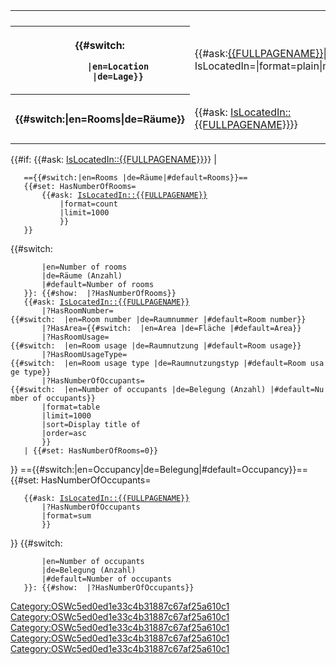 <table class="info_box">
<tr>
<th class="heading" colspan="2">{{{_label_schema|Floor}}}</th>
</tr>
<tr><!--
<th>{{{_label_located_in|Building}}}</th> -->
<th>{{#switch:{{USERLANGUAGECODE}}
        |en=Location
        |de=Lage}}</th>
<td>{{#ask:[[{{FULLPAGENAME}}]]|?IsLocatedIn=|format=plain|mainlabel=-}}</td> 
</tr>
<tr>
<th>{{#switch:{{USERLANGUAGECODE}}|en=Rooms|de=Räume}}</th></th>
<td>{{#ask: [[Category:OSWc5ed0ed1e33c4b31887c67af25a610c1]][[IsLocatedIn::{{FULLPAGENAME}}]]}}</td>
</tr>
</table>
<!-- Overview of rooms -->
{{#if: {{#ask: [[Category:OSWc5ed0ed1e33c4b31887c67af25a610c1]][[IsLocatedIn::{{FULLPAGENAME}}]]}} |
    =={{#switch:{{USERLANGUAGECODE}}|en=Rooms |de=Räume|#default=Rooms}}==
    {{#set: HasNumberOfRooms=
        {{#ask: [[Category:OSWc5ed0ed1e33c4b31887c67af25a610c1]][[IsLocatedIn::{{FULLPAGENAME}}]]
            |format=count
            |limit=1000
            }}
    }}
{{#switch:{{USERLANGUAGECODE}}
        |en=Number of rooms
        |de=Räume (Anzahl)
        |#default=Number of rooms
    }}: {{#show: {{FULLPAGENAME}} |?HasNumberOfRooms}}
    {{#ask: [[Category:OSWc5ed0ed1e33c4b31887c67af25a610c1]][[IsLocatedIn::{{FULLPAGENAME}}]]
        |?HasRoomNumber={{#switch: {{USERLANGUAGECODE}} |en=Room number |de=Raumnummer |#default=Room number}}
        |?HasArea={{#switch: {{USERLANGUAGECODE}} |en=Area |de=Fläche |#default=Area}}
        |?HasRoomUsage={{#switch: {{USERLANGUAGECODE}} |en=Room usage |de=Raumnutzung |#default=Room usage}}
        |?HasRoomUsageType={{#switch: {{USERLANGUAGECODE}} |en=Room usage type |de=Raumnutzungstyp |#default=Room usage type}}
        |?HasNumberOfOccupants={{#switch: {{USERLANGUAGECODE}} |en=Number of occupants |de=Belegung (Anzahl) |#default=Number of occupants}}
        |format=table
        |limit=1000
        |sort=Display title of
        |order=asc
        }} 
    | {{#set: HasNumberOfRooms=0}}  
}}
<!-- Occupancy -->
=={{#switch:{{USERLANGUAGECODE}}|en=Occupancy|de=Belegung|#default=Occupancy}}==
{{#set: HasNumberOfOccupants=
    {{#ask: [[Category:OSWc5ed0ed1e33c4b31887c67af25a610c1]][[IsLocatedIn::{{FULLPAGENAME}}]]
        |?HasNumberOfOccupants
        |format=sum
        }}
}}
{{#switch:{{USERLANGUAGECODE}}
        |en=Number of occupants
        |de=Belegung (Anzahl)
        |#default=Number of occupants
    }}: {{#show: {{FULLPAGENAME}} |?HasNumberOfOccupants}}